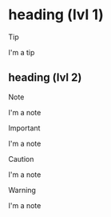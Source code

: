 # heading (lvl 1)

> [!TIP]  
> I'm a tip

## heading (lvl 2)

> [!NOTE]  
> I'm a note

> [!IMPORTANT]  
> I'm a note

> [!CAUTION]  
> I'm a note

> [!WARNING]  
> I'm a note